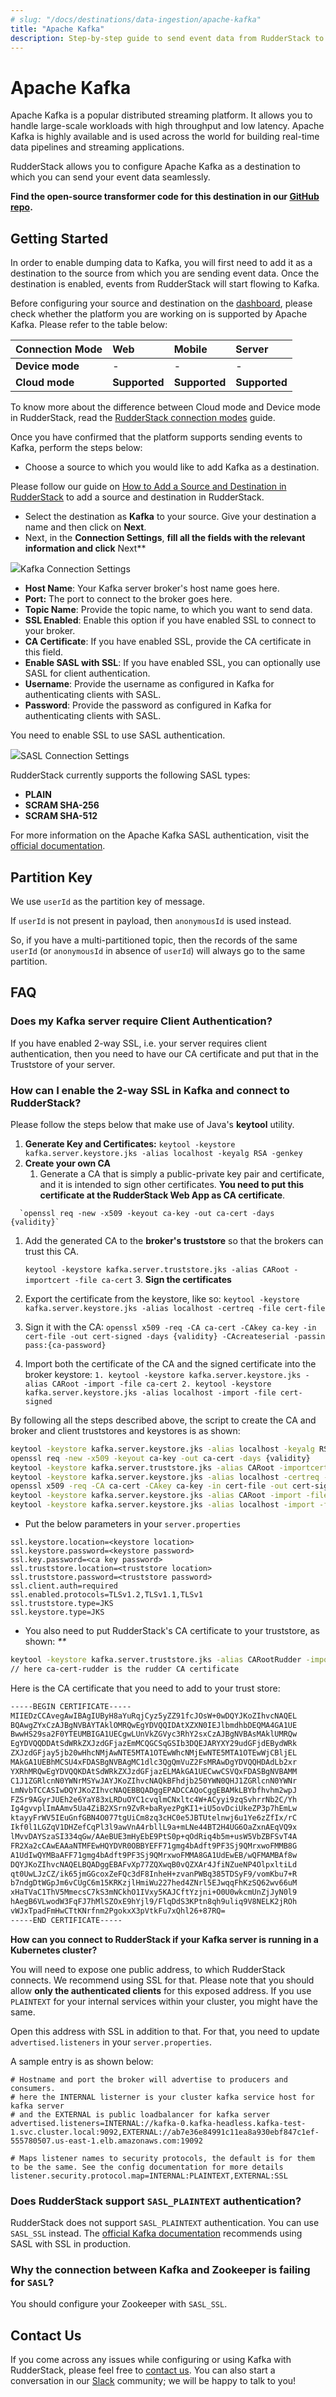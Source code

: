 ```yaml
---
# slug: "/docs/destinations/data-ingestion/apache-kafka"
title: "Apache Kafka"
description: Step-by-step guide to send event data from RudderStack to Apache Kafka
---
```


# Apache Kafka

Apache Kafka is a popular distributed streaming platform. It allows you to handle large-scale workloads with high throughput and low latency. Apache Kafka is highly available and is used across the world for building real-time data pipelines and streaming applications.

RudderStack allows you to configure Apache Kafka as a destination to which you can send your event data seamlessly.

<div class="successBlock">

  **Find the open-source transformer code for this destination in our <a href="https://github.com/rudderlabs/rudder-transformer/tree/master/v0/destinations/kafka">GitHub repo</a>.**
</div>

## Getting Started

In order to enable dumping data to Kafka, you will first need to add it as a destination to the source from which you are sending event data. Once the destination is enabled, events from RudderStack will start flowing to Kafka.

Before configuring your source and destination on the [dashboard](https://app.rudderestack.com), please check whether the platform you are working on is supported by Apache Kafka. Please refer to the table below:

| **Connection Mode** | **Web**       | **Mobile**    | **Server**    |
| :------------------ | :------------ | :------------ | :------------ |
| **Device mode**     | -             | -             | -             |
| **Cloud** **mode**  | **Supported** | **Supported** | **Supported** |

<div class="infoBlock">

To know more about the difference between Cloud mode and Device mode in RudderStack, read the <a href="https://rudderstack.com/docs/rudderstack-cloud/rudderstack-connection-modes/">RudderStack connection modes</a> guide.

</div>

Once you have confirmed that the platform supports sending events to Kafka, perform the steps below:

- Choose a source to which you would like to add Kafka as a destination.

<div class="infoBlock">

Please follow our guide on <a href="https://www.rudderstack.com/docs/rudderstack-cloud/destinations/#adding-a-destination">How to Add a Source and Destination in RudderStack</a> to add a source and destination in RudderStack.

</div>

- Select the destination as **Kafka** to your source. Give your destination a name and then click on **Next**.
- Next, in the **Connection Settings**, **fill all the fields with the relevant information and click** Next\*\*

<img src="../../assets/screenshot-2020-05-17-at-4.34.38-pm.png" /><span class="imageTitle">Kafka Connection Settings</span>

- **Host Name**: Your Kafka server broker's host name goes here.
- **Port:** The port to connect to the broker goes here.
- **Topic Name**: Provide the topic name, to which you want to send data.
- **SSL Enabled**: Enable this option if you have enabled SSL to connect to your broker.
- **CA Certificate**: If you have enabled SSL, provide the CA certificate in this field.
- **Enable SASL with SSL**: If you have enabled SSL, you can optionally use SASL for client authentication.
- **Username**: Provide the username as configured in Kafka for authenticating clients with SASL.
- **Password**: Provide the password as configured in Kafka for authenticating clients with SASL.

<div class="warningBlock">

You need to enable SSL to use SASL authentication.

</div>

<img src="../../assets/kafka-sasl.png" /><span class="imageTitle">SASL Connection Settings</span>

RudderStack currently supports the following SASL types:

- **PLAIN**
- **SCRAM SHA-256**
- **SCRAM SHA-512**

<div class="infoBlock">

For more information on the Apache Kafka SASL authentication, visit the [official documentation](https://kafka.apache.org/documentation/#security_sasl).

</div>

## Partition Key

We use `userId` as the partition key of message.

<div class="infoBlock">

If `userId` is not present in payload, then `anonymousId` is used instead.

</div>

So, if you have a multi-partitioned topic, then the records of the same `userId` \(or `anonymousId` in absence of `userId`\) will always go to the same partition.

## FAQ

### **Does my Kafka server require Client Authentication?**

If you have enabled 2-way SSL, i.e. your server requires client authentication, then you need to have our CA certificate and put that in the Truststore of your server.

### **How can I enable the 2-way SSL in Kafka and connect to RudderStack?**

Please follow the steps below that make use of Java's **keytool** utility.

1. **Generate Key and Certificates:** `keytool -keystore kafka.server.keystore.jks -alias localhost -keyalg RSA -genkey`
2. **Create your own CA**
   1. Generate a CA that is simply a public-private key pair and certificate, and it is intended to sign other certificates. **You need to put this certificate at the RudderStack Web App as CA certificate**.

```
  `openssl req -new -x509 -keyout ca-key -out ca-cert -days {validity}`
```

1. Add the generated CA to the **broker's truststore** so that the brokers can trust this CA.

   `keytool -keystore kafka.server.truststore.jks -alias CARoot -importcert -file ca-cert` 3. **Sign the certificates**

2. Export the certificate from the keystore, like so: `keytool -keystore kafka.server.keystore.jks -alias localhost -certreq -file cert-file`
3. Sign it with the CA: `openssl x509 -req -CA ca-cert -CAkey ca-key -in cert-file -out cert-signed -days {validity} -CAcreateserial -passin pass:{ca-password}`
4. Import both the certificate of the CA and the signed certificate into the broker keystore: `1. keytool -keystore kafka.server.keystore.jks -alias CARoot -import -file ca-cert 2. keytool -keystore kafka.server.keystore.jks -alias localhost -import -file cert-signed`

By following all the steps described above, the script to create the CA and broker and client truststores and keystores is as shown:

```bash
keytool -keystore kafka.server.keystore.jks -alias localhost -keyalg RSA -validity {validity} -genkey
openssl req -new -x509 -keyout ca-key -out ca-cert -days {validity}
keytool -keystore kafka.server.truststore.jks -alias CARoot -importcert -file ca-cert
keytool -keystore kafka.server.keystore.jks -alias localhost -certreq -file cert-file
openssl x509 -req -CA ca-cert -CAkey ca-key -in cert-file -out cert-signed -days {validity} -CAcreateserial -passin pass:{ca-password}
keytool -keystore kafka.server.keystore.jks -alias CARoot -import -file ca-cert
keytool -keystore kafka.server.keystore.jks -alias localhost -import -file cert-signed
```

- Put the below parameters in your `server.properties`

```markup
ssl.keystore.location=<keystore location>
ssl.keystore.password=<keystore password>
ssl.key.password=<ca key password>
ssl.truststore.location=<truststore location>
ssl.truststore.password=<truststore password>
ssl.client.auth=required
ssl.enabled.protocols=TLSv1.2,TLSv1.1,TLSv1
ssl.truststore.type=JKS
ssl.keystore.type=JKS
```

- You also need to put RudderStack's CA certificate to your truststore, as shown: _\*\*_

```bash
keytool -keystore kafka.server.truststore.jks -alias CARootRudder -import -file ca-cert-rudder
// here ca-cert-rudder is the rudder CA certificate
```

Here is the CA certificate that you need to add to your trust store:

```bash
-----BEGIN CERTIFICATE-----
MIIEDzCCAvegAwIBAgIUByH8aYuRqjCyz5yZZ91fcJOsW+0wDQYJKoZIhvcNAQEL
BQAwgZYxCzAJBgNVBAYTAklOMRQwEgYDVQQIDAtXZXN0IEJlbmdhbDEQMA4GA1UE
BwwHS29sa2F0YTEUMBIGA1UECgwLUnVkZGVyc3RhY2sxCzAJBgNVBAsMAklUMRQw
EgYDVQQDDAtSdWRkZXJzdGFjazEmMCQGCSqGSIb3DQEJARYXY29udGFjdEBydWRk
ZXJzdGFjay5jb20wHhcNMjAwNTE5MTA1OTEwWhcNMjEwNTE5MTA1OTEwWjCBljEL
MAkGA1UEBhMCSU4xFDASBgNVBAgMC1dlc3QgQmVuZ2FsMRAwDgYDVQQHDAdLb2xr
YXRhMRQwEgYDVQQKDAtSdWRkZXJzdGFjazELMAkGA1UECwwCSVQxFDASBgNVBAMM
C1J1ZGRlcnN0YWNrMSYwJAYJKoZIhvcNAQkBFhdjb250YWN0QHJ1ZGRlcnN0YWNr
LmNvbTCCASIwDQYJKoZIhvcNAQEBBQADggEPADCCAQoCggEBAMkLBYbfhvhm2wpJ
FZSr9AGyrJUEh2e6YaY83xLRDuOYC1cvqlmCNxltc4W+ACyyi9zqSvhrrNb2C/Yh
Ig4gvvplImAAmv5Ua4ZiB2XSrn9ZvR+baRyezPgKI1+iU5ovDciUkeZP3p7hEmLw
ktayyFrWV5IEuGnfGBN4O077tgUiCm8zq3cHC0e5JBTUtelnwj6u1Ye6zZfIx/rC
Ikf0l1LGZqV1DHZefCqPl3l9awVnA4rbllL9a+mLNe44BT2H4UG6OaZxnAEqVQ9x
lMvvDAYSzaSI334qGw/AAeBUE3mHyEbE9PtS0p+qOdRiq4b5m+usW5VbZBFSvT4A
FR2Xa2cCAwEAAaNTMFEwHQYDVR0OBBYEFF71gmg4bAdft9PF3Sj9QMrxwoFMMB8G
A1UdIwQYMBaAFF71gmg4bAdft9PF3Sj9QMrxwoFMMA8GA1UdEwEB/wQFMAMBAf8w
DQYJKoZIhvcNAQELBQADggEBAFvXp77ZQXwqB0vQZXAr4JfiNZueNP4OlpxltiLd
qt0UwLJzCZ/ik65jmGGcoxZeFQc3dF8InheH+zvanPWBq385TDSyF9/vomKbu7+R
b7ndgDtWGpJm6vCUgC6m15KRKzjlHmiWu227hed4ZNrl5EJwqqFhKzSQ62wv66uM
xHaTVaC1ThV5MmecsC7kS3mNCkhO1IVxy5KAJCftYzjni+O0U0wkcmUnZjJyN0l9
hAegB6VLwodW3FqFJ7hMlSZOxE9hYjl9/FlqDdS3KPtn8qh9uliq9V8NELK2jROh
vWJxTpadFmHwCTtKNrfnm2PgokxX3pVtkFu7xQhl26+87RQ=
-----END CERTIFICATE-----
```

**How can you connect to RudderStack if your Kafka server is running in a Kubernetes cluster?**

You will need to expose one public address, to which RudderStack connects. We recommend using SSL for that. Please note that you should allow **only the authenticated clients** for this exposed address. If you use `PLAINTEXT` for your internal services within your cluster, you might have the same.

Open this address with SSL in addition to that. For that, you need to update `advertised.listeners` in your `server.properties`.

A sample entry is as shown below:

```markup
# Hostname and port the broker will advertise to producers and consumers.
# here the INTERNAL listerner is your cluster kafka service host for kafka server
# and the EXTERNAL is public loadbalancer for kafka server
advertised.listeners=INTERNAL://kafka-0.kafka-headless.kafka-test-1.svc.cluster.local:9092,EXTERNAL://ab7e36e84991c11ea8a930ebf847c1ef-555780507.us-east-1.elb.amazonaws.com:19092

# Maps listener names to security protocols, the default is for them to be the same. See the config documentation for more details
listener.security.protocol.map=INTERNAL:PLAINTEXT,EXTERNAL:SSL
```

### Does RudderStack support `SASL_PLAINTEXT` authentication?

RudderStack does not support `SASL_PLAINTEXT` authentication. You can use `SASL_SSL` instead. The [official Kafka documentation](https://kafka.apache.org/documentation/#security_sasl) recommends using SASL with SSL in production.

### Why the connection between Kafka and Zookeeper is failing for `SASL`?

You should configure your Zookeeper with `SASL_SSL`.

## Contact Us

If you come across any issues while configuring or using Kafka with RudderStack, please feel free to [contact us](mailto:%20docs@rudderstack.com). You can also start a conversation in our [Slack](https://rudderstack.com/join-rudderstack-slack-community) community; we will be happy to talk to you!
